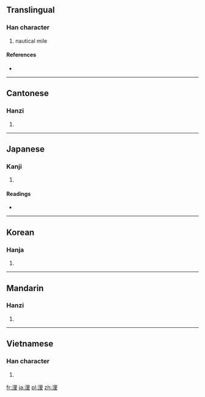 ==Translingual==

===Han character===
{{Han char|rn=85|rad=水|as=07|sn=10|four=3611<sub>4</sub>|canj=水田土 (EWG)}}

# nautical mile

====References====
* {{Han ref|kx=0624.210|dkj=17485|dj=1022.050|hdz=31623.010|uh=6D6C|ud=28012|bh=AF40|bd=44864}}

----

==Cantonese==

===Hanzi===
{{yue-hanzi|jyut=|y=lei5}}

# {{defn|Cantonese}}

----

==Japanese==

===Kanji===
{{ja-kanji|grade=|rs=水07}}

# {{defn|Japanese}}

====Readings====
* {{ja-readings|on=[[り]] (ri)|kun=[[かいり]] (kairi), [[のっと]] (notto)}}

----

==Korean==

===Hanja===
{{ko-hanja|hangeul=리>이|eumhun=|rv=ri>i|mr=ri>i|y=li>i}}

# {{defn|Korean}}

----

==Mandarin==

===Hanzi===
{{cmn-hanzi|pin=[[lǐ]] ([[li3]])|wg=li<sup>3</sup>}}

# {{defn|Mandarin}}

----

==Vietnamese==

===Han character===
{{vi-hantu|[[lí]], [[rí]]}}

# {{defn|Vietnamese}}

[[fr:浬]]
[[ja:浬]]
[[pl:浬]]
[[zh:浬]]